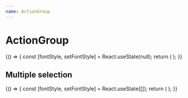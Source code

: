 ```yaml
---
name: ActionGroup
---
```



# ActionGroup

<Playground>
  {() => {
    const [fontStyle, setFontStyle] = React.useState(null);
    return (
      <ActionGroup value={fontStyle} onValueChange={setFontStyle}>
        <ToggleButton value="bold">
          <Icon as={BsTypeBold} />
        </ToggleButton>
        <ToggleButton value="italic">
          <Icon as={BsTypeItalic} />
        </ToggleButton>
        <ToggleButton value="underline">
          <Icon as={BsTypeUnderline} />
        </ToggleButton>
      </ActionGroup>
    );
  }}
</Playground>

## Multiple selection

<Playground>
  {() => {
    const [fontStyle, setFontStyle] = React.useState([]);
    return (
      <Box p="$4">
        <ActionGroup value={fontStyle} onValueChange={setFontStyle} type="multiple">
          <ToggleButton variant="secondary" value="bold">
            <Icon as={BsTypeBold} />
          </ToggleButton>
          <ToggleButton variant="secondary" value="italic">
            <Icon as={BsTypeItalic} />
          </ToggleButton>
          <ToggleButton variant="secondary" value="underline">
            <Icon as={BsTypeUnderline} />
          </ToggleButton>
        </ActionGroup>
      </Box>
    );
  }}
</Playground>
